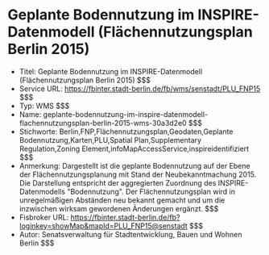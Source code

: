 # Geplante Bodennutzung im INSPIRE-Datenmodell (Flächennutzungsplan Berlin 2015)
- Titel: Geplante Bodennutzung im INSPIRE-Datenmodell (Flächennutzungsplan Berlin 2015) $$$
- Service URL: https://fbinter.stadt-berlin.de/fb/wms/senstadt/PLU_FNP15 $$$
- Typ: WMS $$$
- Name: geplante-bodennutzung-im-inspire-datenmodell-flachennutzungsplan-berlin-2015-wms-30a3d2e0 $$$
- Stichworte: Berlin,FNP,Flächennutzungsplan,Geodaten,Geplante Bodennutzung,Karten,PLU,Spatial Plan,Supplementary Regulation,Zoning Element,infoMapAccessService,inspireidentifiziert $$$
- Anmerkung: Dargestellt ist die geplante Bodennutzung auf der Ebene der Flächennutzungsplanung mit Stand der Neubekanntmachung 2015. Die Darstellung entspricht der aggregierten Zuordnung des INSPIRE-Datenmodells "Bodennutzung". Der Flächennutzungsplan wird in unregelmäßigen Abständen neu bekannt gemacht und um die inzwischen wirksam gewordenen Änderungen ergänzt. $$$
- Fisbroker URL: https://fbinter.stadt-berlin.de/fb?loginkey=showMap&mapId=PLU_FNP15@senstadt $$$
- Autor: Senatsverwaltung für Stadtentwicklung, Bauen und Wohnen Berlin $$$
